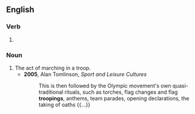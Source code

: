 ==English==

===Verb===
{{head|en|verb form}}

# {{present participle of|troop|lang=en|nocat=1}}

===Noun===
{{en-noun}}

# The act of marching in a troop.
#* '''2005''', Alan Tomlinson, ''Sport and Leisure Cultures''
#*: This is then followed by the Olympic movement's own quasi-traditional rituals, such as torches, flag changes and flag '''troopings''', anthems, team parades, opening declarations, the taking of oaths {{...}}